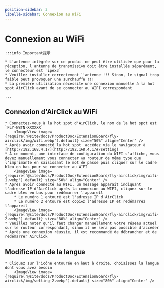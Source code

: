 ```yaml
---
position-sidebar: 3
libellé-sidebar: Connexion au WiFi
---
```


# Connexion au WiFi

    :::info Important提示

    * L'antenne intégrée sur ce produit ne peut être utilisée que pour la réception, l'antenne de transmission doit être installée séparément, le connecteur est `ipex3`
    * Veuillez installer correctement l'antenne !!! Sinon, le signal trop faible peut provoquer une surchauffe !!!
    * La première utilisation nécessite une connexion manuelle à la hot spot AirClick avant de se connecter au WIFI correspondant

    :::

## Connexion d'AirClick au WiFi

    * Connectez-vous à la hot spot d'AirClick, le nom de la hot spot est `FLY-WBTN-XXXXXX`
        <ImageView image={require('@site/docs/ProductDoc/ExtensionBoard/fly-airclick/img/wifi.webp').default} size="50%" align="Center" />
    * Après avoir connecté la hot spot, accédez via le navigateur à [http://192.168.4.1/](http://192.168.4.1/#/setting)
    * À ce moment, une interface de configuration du WIFI s'affiche, vous devez manuellement vous connecter au routeur de même type que l'imprimante en saisissant le mot de passe puis cliquer sur le cadre bleu en bas pour se connecter au WIFI
        <ImageView image={require('@site/docs/ProductDoc/ExtensionBoard/fly-airclick/img/wifi-1.webp').default} size="50%" align="Center" />
    * Après avoir connecté au WIFI, un message apparaît indiquant l'adresse IP d'AirClick après la connexion au WIFI, cliquez sur le cadre bleu en bas pour redémarrer l'appareil
        * Le numéro 1 entouré est l'adresse IP d'AirClick
        * Le numéro 2 entouré est copiez l'adresse IP et redémarrez l'appareil
        <ImageView image={require('@site/docs/ProductDoc/ExtensionBoard/fly-airclick/img/wifi-2.webp').default} size="80%" align="Center" />
    * Veuillez noter qu'il faut changer manuellement votre réseau actuel sur le routeur correspondant, sinon il ne sera pas possible d'accéder
    * Après une connexion réussie, il est recommandé de débrancher et de redémarrer AirClick

## Modification de la langue
    * Cliquez sur l'icône entourée en haut à droite, choisissez la langue dont vous avez besoin
        <ImageView image={require('@site/docs/ProductDoc/ExtensionBoard/fly-airclick/img/setting-2.webp').default} size="80%" align="Center" />
